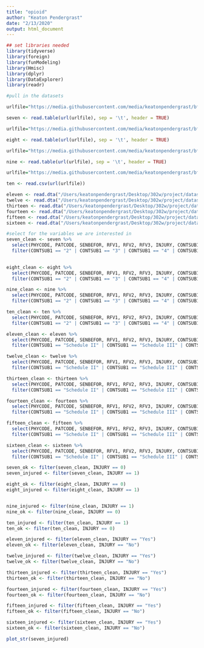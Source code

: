 ```yaml
---
title: "opioid"
author: "Keaton Pendergrast"
date: "2/13/2020"
output: html_document
---
```


```r
## set libraries needed
library(tidyverse)
library(foreign)
library(funModeling)
library(Hmisc)
library(dplyr)
library(DataExplorer)
library(readr)
```

```r
#pull in the datasets

urlfile="https://media.githubusercontent.com/media/keatonpendergrast/bfb/master/2007.tsv"

seven <- read.table(url(urlfile), sep = '\t', header = TRUE)

urlfile="https://media.githubusercontent.com/media/keatonpendergrast/bfb/master/2008.tsv"

eight <- read.table(url(urlfile), sep = '\t', header = TRUE)

urlfile="https://media.githubusercontent.com/media/keatonpendergrast/bfb/master/2009.tsv"

nine <- read.table(url(urlfile), sep = '\t', header = TRUE)

urlfile="https://media.githubusercontent.com/media/keatonpendergrast/bfb/master/2010.csv"

ten <- read.csv(url(urlfile))

eleven <- read.dta("/Users/keatonpendergrast/Desktop/302w/project/datasets/2011.dta")
twelve <- read.dta("/Users/keatonpendergrast/Desktop/302w/project/datasets/2012.dta")
thirteen <- read.dta("/Users/keatonpendergrast/Desktop/302w/project/datasets/2013.dta")
fourteen <- read.dta("/Users/keatonpendergrast/Desktop/302w/project/datasets/2014.dta")
fifteen <- read.dta("/Users/keatonpendergrast/Desktop/302w/project/datasets/2015.dta")
sixteen <- read.dta("/Users/keatonpendergrast/Desktop/302w/project/datasets/2016.dta")
```

```r
#select for the variables we are interested in
seven_clean <- seven %>%
  select(PHYCODE, PATCODE, SENBEFOR, RFV1, RFV2, RFV3, INJURY, CONTSUB1, CONTSUB2, CONTSUB3, CONTSUB4, CONTSUB5, CONTSUB6, CONTSUB7, CONTSUB8, MED1, MED2, MED3, MED4, MED5, MED6, MED7, MED8, NCMED1, NCMED2, NCMED3, NCMED4, NCMED5, NCMED6, NCMED7, NCMED8) %>%
  filter(CONTSUB1 == "2" | CONTSUB1 == "3" | CONTSUB1 == "4" | CONTSUB1 == "5" | CONTSUB1 == "8" | CONTSUB2 == "2" | CONTSUB2 == "3" | CONTSUB2 == "4" | CONTSUB2 == "5" | CONTSUB2 == "8" | CONTSUB3 == "2" | CONTSUB3 == "3" | CONTSUB3 == "4" | CONTSUB3 == "5" | CONTSUB3 == "8" | CONTSUB4 == "2" | CONTSUB4 == "3" | CONTSUB4 == "4" | CONTSUB4 == "5" | CONTSUB4 == "8" | CONTSUB5 == "2" | CONTSUB5 == "3" | CONTSUB5 == "4" | CONTSUB5 == "5" | CONTSUB5 == "8" | CONTSUB6 == "2" | CONTSUB6 == "3" | CONTSUB6 == "4" | CONTSUB6 == "5" | CONTSUB6 == "8" | CONTSUB7 == "2" | CONTSUB7 == "3" | CONTSUB7 == "4" | CONTSUB7 == "5" | CONTSUB7 == "8" | CONTSUB8 == "2" | CONTSUB8 == "3" | CONTSUB8 == "4" | CONTSUB8 == "5" | CONTSUB8 == "8")
  

eight_clean <- eight %>%
  select(PHYCODE, PATCODE, SENBEFOR, RFV1, RFV2, RFV3, INJURY, CONTSUB1, CONTSUB2, CONTSUB3, CONTSUB4, CONTSUB5, CONTSUB6, CONTSUB7, CONTSUB8, MED1, MED2, MED3, MED4, MED5, MED6, MED7, MED8, NCMED1, NCMED2, NCMED3, NCMED4, NCMED5, NCMED6, NCMED7, NCMED8) %>%
  filter(CONTSUB1 == "2" | CONTSUB1 == "3" | CONTSUB1 == "4" | CONTSUB1 == "5" | CONTSUB1 == "8" | CONTSUB2 == "2" | CONTSUB2 == "3" | CONTSUB2 == "4" | CONTSUB2 == "5" | CONTSUB2 == "8" | CONTSUB3 == "2" | CONTSUB3 == "3" | CONTSUB3 == "4" | CONTSUB3 == "5" | CONTSUB3 == "8" | CONTSUB4 == "2" | CONTSUB4 == "3" | CONTSUB4 == "4" | CONTSUB4 == "5" | CONTSUB4 == "8" | CONTSUB5 == "2" | CONTSUB5 == "3" | CONTSUB5 == "4" | CONTSUB5 == "5" | CONTSUB5 == "8" | CONTSUB6 == "2" | CONTSUB6 == "3" | CONTSUB6 == "4" | CONTSUB6 == "5" | CONTSUB6 == "8" | CONTSUB7 == "2" | CONTSUB7 == "3" | CONTSUB7 == "4" | CONTSUB7 == "5" | CONTSUB7 == "8" | CONTSUB8 == "2" | CONTSUB8 == "3" | CONTSUB8 == "4" | CONTSUB8 == "5" | CONTSUB8 == "8")

nine_clean <- nine %>%
  select(PHYCODE, PATCODE, SENBEFOR, RFV1, RFV2, RFV3, INJURY, CONTSUB1, CONTSUB2, CONTSUB3, CONTSUB4, CONTSUB5, CONTSUB6, CONTSUB7, CONTSUB8, MED1, MED2, MED3, MED4, MED5, MED6, MED7, MED8, NCMED1, NCMED2, NCMED3, NCMED4, NCMED5, NCMED6, NCMED7, NCMED8) %>%
  filter(CONTSUB1 == "2" | CONTSUB1 == "3" | CONTSUB1 == "4" | CONTSUB1 == "5" | CONTSUB1 == "8" | CONTSUB2 == "2" | CONTSUB2 == "3" | CONTSUB2 == "4" | CONTSUB2 == "5" | CONTSUB2 == "8" | CONTSUB3 == "2" | CONTSUB3 == "3" | CONTSUB3 == "4" | CONTSUB3 == "5" | CONTSUB3 == "8" | CONTSUB4 == "2" | CONTSUB4 == "3" | CONTSUB4 == "4" | CONTSUB4 == "5" | CONTSUB4 == "8" | CONTSUB5 == "2" | CONTSUB5 == "3" | CONTSUB5 == "4" | CONTSUB5 == "5" | CONTSUB5 == "8" | CONTSUB6 == "2" | CONTSUB6 == "3" | CONTSUB6 == "4" | CONTSUB6 == "5" | CONTSUB6 == "8" | CONTSUB7 == "2" | CONTSUB7 == "3" | CONTSUB7 == "4" | CONTSUB7 == "5" | CONTSUB7 == "8" | CONTSUB8 == "2" | CONTSUB8 == "3" | CONTSUB8 == "4" | CONTSUB8 == "5" | CONTSUB8 == "8")

ten_clean <- ten %>%
  select(PHYCODE, PATCODE, SENBEFOR, RFV1, RFV2, RFV3, INJURY, CONTSUB1, CONTSUB2, CONTSUB3, CONTSUB4, CONTSUB5, CONTSUB6, CONTSUB7, CONTSUB8, MED1, MED2, MED3, MED4, MED5, MED6, MED7, MED8, NCMED1, NCMED2, NCMED3, NCMED4, NCMED5, NCMED6, NCMED7, NCMED8) %>%
  filter(CONTSUB1 == "2" | CONTSUB1 == "3" | CONTSUB1 == "4" | CONTSUB1 == "5" | CONTSUB1 == "8" | CONTSUB2 == "2" | CONTSUB2 == "3" | CONTSUB2 == "4" | CONTSUB2 == "5" | CONTSUB2 == "8" | CONTSUB3 == "2" | CONTSUB3 == "3" | CONTSUB3 == "4" | CONTSUB3 == "5" | CONTSUB3 == "8" | CONTSUB4 == "2" | CONTSUB4 == "3" | CONTSUB4 == "4" | CONTSUB4 == "5" | CONTSUB4 == "8" | CONTSUB5 == "2" | CONTSUB5 == "3" | CONTSUB5 == "4" | CONTSUB5 == "5" | CONTSUB5 == "8" | CONTSUB6 == "2" | CONTSUB6 == "3" | CONTSUB6 == "4" | CONTSUB6 == "5" | CONTSUB6 == "8" | CONTSUB7 == "2" | CONTSUB7 == "3" | CONTSUB7 == "4" | CONTSUB7 == "5" | CONTSUB7 == "8" | CONTSUB8 == "2" | CONTSUB8 == "3" | CONTSUB8 == "4" | CONTSUB8 == "5" | CONTSUB8 == "8")

eleven_clean <- eleven %>%
  select(PHYCODE, PATCODE, SENBEFOR, RFV1, RFV2, RFV3, INJURY, CONTSUB1, CONTSUB2, CONTSUB3, CONTSUB4, CONTSUB5, CONTSUB6, CONTSUB7, CONTSUB8, MED1, MED2, MED3, MED4, MED5, MED6, MED7, MED8, NCMED1, NCMED2, NCMED3, NCMED4, NCMED5, NCMED6, NCMED7, NCMED8) %>%
  filter(CONTSUB1 == "Schedule II" | CONTSUB1 == "Schedule III" | CONTSUB1 == "Schedule IV" | CONTSUB1 == "Schedule V" | CONTSUB1 == "Multiple schedules" | CONTSUB2 == "Schedule II" | CONTSUB2 == "Schedule III" | CONTSUB2 == "Schedule IV" | CONTSUB2 == "Schedule IV" | CONTSUB2 == "Multiple schedules" | CONTSUB3 == "Schedule II" | CONTSUB3 == "Schedule III" | CONTSUB3 == "Schedule IV" | CONTSUB3 == "Schedule V" | CONTSUB3 == "Multiple schedules" | CONTSUB4 == "Schedule II" | CONTSUB4 == "Schedule III" | CONTSUB4 == "Schedule IV" | CONTSUB4 == "Schedule V" | CONTSUB4 == "Multiple schedules" | CONTSUB5 == "Schedule II" | CONTSUB5 == "Schedule III" | CONTSUB5 == "Schedule IV" | CONTSUB5 == "Schedule V" | CONTSUB5 == "Multiple schedules" | CONTSUB6 == "Schedule II" | CONTSUB6 == "Schedule II" | CONTSUB6 == "Schedule IV" | CONTSUB6 == "Schedule V" | CONTSUB6 == "Multiple schedules" | CONTSUB7 == "Schedule II" | CONTSUB7 == "Schedule III" | CONTSUB7 == "Schedule IV" | CONTSUB7 == "Schedule V" | CONTSUB7 == "Multiple schedules" | CONTSUB8 == "Schedule II" | CONTSUB8 == "Schedule III" | CONTSUB8 == "Schedule IV" | CONTSUB8 == "Schedule V" | CONTSUB8 == "Multiple schedules")

twelve_clean <- twelve %>%
  select(PHYCODE, PATCODE, SENBEFOR, RFV1, RFV2, RFV3, INJURY, CONTSUB1, CONTSUB2, CONTSUB3, CONTSUB4, CONTSUB5, CONTSUB6, CONTSUB7, CONTSUB8, MED1, MED2, MED3, MED4, MED5, MED6, MED7, MED8, NCMED1, NCMED2, NCMED3, NCMED4, NCMED5, NCMED6, NCMED7, NCMED8) %>%
  filter(CONTSUB1 == "Schedule II" | CONTSUB1 == "Schedule III" | CONTSUB1 == "Schedule IV" | CONTSUB1 == "Schedule V" | CONTSUB1 == "Multiple schedules" | CONTSUB2 == "Schedule II" | CONTSUB2 == "Schedule III" | CONTSUB2 == "Schedule IV" | CONTSUB2 == "Schedule IV" | CONTSUB2 == "Multiple schedules" | CONTSUB3 == "Schedule II" | CONTSUB3 == "Schedule III" | CONTSUB3 == "Schedule IV" | CONTSUB3 == "Schedule V" | CONTSUB3 == "Multiple schedules" | CONTSUB4 == "Schedule II" | CONTSUB4 == "Schedule III" | CONTSUB4 == "Schedule IV" | CONTSUB4 == "Schedule V" | CONTSUB4 == "Multiple schedules" | CONTSUB5 == "Schedule II" | CONTSUB5 == "Schedule III" | CONTSUB5 == "Schedule IV" | CONTSUB5 == "Schedule V" | CONTSUB5 == "Multiple schedules" | CONTSUB6 == "Schedule II" | CONTSUB6 == "Schedule II" | CONTSUB6 == "Schedule IV" | CONTSUB6 == "Schedule V" | CONTSUB6 == "Multiple schedules" | CONTSUB7 == "Schedule II" | CONTSUB7 == "Schedule III" | CONTSUB7 == "Schedule IV" | CONTSUB7 == "Schedule V" | CONTSUB7 == "Multiple schedules" | CONTSUB8 == "Schedule II" | CONTSUB8 == "Schedule III" | CONTSUB8 == "Schedule IV" | CONTSUB8 == "Schedule V" | CONTSUB8 == "Multiple schedules")

thirteen_clean <- thirteen %>%
  select(PHYCODE, PATCODE, SENBEFOR, RFV1, RFV2, RFV3, INJURY, CONTSUB1, CONTSUB2, CONTSUB3, CONTSUB4, CONTSUB5, CONTSUB6, CONTSUB7, CONTSUB8, MED1, MED2, MED3, MED4, MED5, MED6, MED7, MED8, NCMED1, NCMED2, NCMED3, NCMED4, NCMED5, NCMED6, NCMED7, NCMED8) %>%
  filter(CONTSUB1 == "Schedule II" | CONTSUB1 == "Schedule III" | CONTSUB1 == "Schedule IV" | CONTSUB1 == "Schedule V" | CONTSUB1 == "Multiple schedules" | CONTSUB2 == "Schedule II" | CONTSUB2 == "Schedule III" | CONTSUB2 == "Schedule IV" | CONTSUB2 == "Schedule IV" | CONTSUB2 == "Multiple schedules" | CONTSUB3 == "Schedule II" | CONTSUB3 == "Schedule III" | CONTSUB3 == "Schedule IV" | CONTSUB3 == "Schedule V" | CONTSUB3 == "Multiple schedules" | CONTSUB4 == "Schedule II" | CONTSUB4 == "Schedule III" | CONTSUB4 == "Schedule IV" | CONTSUB4 == "Schedule V" | CONTSUB4 == "Multiple schedules" | CONTSUB5 == "Schedule II" | CONTSUB5 == "Schedule III" | CONTSUB5 == "Schedule IV" | CONTSUB5 == "Schedule V" | CONTSUB5 == "Multiple schedules" | CONTSUB6 == "Schedule II" | CONTSUB6 == "Schedule II" | CONTSUB6 == "Schedule IV" | CONTSUB6 == "Schedule V" | CONTSUB6 == "Multiple schedules" | CONTSUB7 == "Schedule II" | CONTSUB7 == "Schedule III" | CONTSUB7 == "Schedule IV" | CONTSUB7 == "Schedule V" | CONTSUB7 == "Multiple schedules" | CONTSUB8 == "Schedule II" | CONTSUB8 == "Schedule III" | CONTSUB8 == "Schedule IV" | CONTSUB8 == "Schedule V" | CONTSUB8 == "Multiple schedules")

fourteen_clean <- fourteen %>%
  select(PHYCODE, PATCODE, SENBEFOR, RFV1, RFV2, RFV3, INJURY, CONTSUB1, CONTSUB2, CONTSUB3, CONTSUB4, CONTSUB5, CONTSUB6, CONTSUB7, CONTSUB8, MED1, MED2, MED3, MED4, MED5, MED6, MED7, MED8, NCMED1, NCMED2, NCMED3, NCMED4, NCMED5, NCMED6, NCMED7, NCMED8) %>%
  filter(CONTSUB1 == "Schedule II" | CONTSUB1 == "Schedule III" | CONTSUB1 == "Schedule IV" | CONTSUB1 == "Schedule V" | CONTSUB1 == "Multiple schedules" | CONTSUB2 == "Schedule II" | CONTSUB2 == "Schedule III" | CONTSUB2 == "Schedule IV" | CONTSUB2 == "Schedule IV" | CONTSUB2 == "Multiple schedules" | CONTSUB3 == "Schedule II" | CONTSUB3 == "Schedule III" | CONTSUB3 == "Schedule IV" | CONTSUB3 == "Schedule V" | CONTSUB3 == "Multiple schedules" | CONTSUB4 == "Schedule II" | CONTSUB4 == "Schedule III" | CONTSUB4 == "Schedule IV" | CONTSUB4 == "Schedule V" | CONTSUB4 == "Multiple schedules" | CONTSUB5 == "Schedule II" | CONTSUB5 == "Schedule III" | CONTSUB5 == "Schedule IV" | CONTSUB5 == "Schedule V" | CONTSUB5 == "Multiple schedules" | CONTSUB6 == "Schedule II" | CONTSUB6 == "Schedule II" | CONTSUB6 == "Schedule IV" | CONTSUB6 == "Schedule V" | CONTSUB6 == "Multiple schedules" | CONTSUB7 == "Schedule II" | CONTSUB7 == "Schedule III" | CONTSUB7 == "Schedule IV" | CONTSUB7 == "Schedule V" | CONTSUB7 == "Multiple schedules" | CONTSUB8 == "Schedule II" | CONTSUB8 == "Schedule III" | CONTSUB8 == "Schedule IV" | CONTSUB8 == "Schedule V" | CONTSUB8 == "Multiple schedules")

fifteen_clean <- fifteen %>%
  select(PHYCODE, PATCODE, SENBEFOR, RFV1, RFV2, RFV3, INJURY, CONTSUB1, CONTSUB2, CONTSUB3, CONTSUB4, CONTSUB5, CONTSUB6, CONTSUB7, CONTSUB8, MED1, MED2, MED3, MED4, MED5, MED6, MED7, MED8, NCMED1, NCMED2, NCMED3, NCMED4, NCMED5, NCMED6, NCMED7, NCMED8) %>%
  filter(CONTSUB1 == "Schedule II" | CONTSUB1 == "Schedule III" | CONTSUB1 == "Schedule IV" | CONTSUB1 == "Schedule V" | CONTSUB1 == "Multiple schedules" | CONTSUB2 == "Schedule II" | CONTSUB2 == "Schedule III" | CONTSUB2 == "Schedule IV" | CONTSUB2 == "Schedule IV" | CONTSUB2 == "Multiple schedules" | CONTSUB3 == "Schedule II" | CONTSUB3 == "Schedule III" | CONTSUB3 == "Schedule IV" | CONTSUB3 == "Schedule V" | CONTSUB3 == "Multiple schedules" | CONTSUB4 == "Schedule II" | CONTSUB4 == "Schedule III" | CONTSUB4 == "Schedule IV" | CONTSUB4 == "Schedule V" | CONTSUB4 == "Multiple schedules" | CONTSUB5 == "Schedule II" | CONTSUB5 == "Schedule III" | CONTSUB5 == "Schedule IV" | CONTSUB5 == "Schedule V" | CONTSUB5 == "Multiple schedules" | CONTSUB6 == "Schedule II" | CONTSUB6 == "Schedule II" | CONTSUB6 == "Schedule IV" | CONTSUB6 == "Schedule V" | CONTSUB6 == "Multiple schedules" | CONTSUB7 == "Schedule II" | CONTSUB7 == "Schedule III" | CONTSUB7 == "Schedule IV" | CONTSUB7 == "Schedule V" | CONTSUB7 == "Multiple schedules" | CONTSUB8 == "Schedule II" | CONTSUB8 == "Schedule III" | CONTSUB8 == "Schedule IV" | CONTSUB8 == "Schedule V" | CONTSUB8 == "Multiple schedules")

sixteen_clean <- sixteen %>%
  select(PHYCODE, PATCODE, SENBEFOR, RFV1, RFV2, RFV3, INJURY, CONTSUB1, CONTSUB2, CONTSUB3, CONTSUB4, CONTSUB5, CONTSUB6, CONTSUB7, CONTSUB8, MED1, MED2, MED3, MED4, MED5, MED6, MED7, MED8, NCMED1, NCMED2, NCMED3, NCMED4, NCMED5, NCMED6, NCMED7, NCMED8) %>%
  filter(CONTSUB1 == "Schedule II" | CONTSUB1 == "Schedule III" | CONTSUB1 == "Schedule IV" | CONTSUB1 == "Schedule V" | CONTSUB1 == "Multiple schedules" | CONTSUB2 == "Schedule II" | CONTSUB2 == "Schedule III" | CONTSUB2 == "Schedule IV" | CONTSUB2 == "Schedule IV" | CONTSUB2 == "Multiple schedules" | CONTSUB3 == "Schedule II" | CONTSUB3 == "Schedule III" | CONTSUB3 == "Schedule IV" | CONTSUB3 == "Schedule V" | CONTSUB3 == "Multiple schedules" | CONTSUB4 == "Schedule II" | CONTSUB4 == "Schedule III" | CONTSUB4 == "Schedule IV" | CONTSUB4 == "Schedule V" | CONTSUB4 == "Multiple schedules" | CONTSUB5 == "Schedule II" | CONTSUB5 == "Schedule III" | CONTSUB5 == "Schedule IV" | CONTSUB5 == "Schedule V" | CONTSUB5 == "Multiple schedules" | CONTSUB6 == "Schedule II" | CONTSUB6 == "Schedule II" | CONTSUB6 == "Schedule IV" | CONTSUB6 == "Schedule V" | CONTSUB6 == "Multiple schedules" | CONTSUB7 == "Schedule II" | CONTSUB7 == "Schedule III" | CONTSUB7 == "Schedule IV" | CONTSUB7 == "Schedule V" | CONTSUB7 == "Multiple schedules" | CONTSUB8 == "Schedule II" | CONTSUB8 == "Schedule III" | CONTSUB8 == "Schedule IV" | CONTSUB8 == "Schedule V" | CONTSUB8 == "Multiple schedules")
```

```r
seven_ok <- filter(seven_clean, INJURY == 0)
seven_injured <- filter(seven_clean, INJURY == 1)

eight_ok <- filter(eight_clean, INJURY == 0)
eight_injured <- filter(eight_clean, INJURY == 1)


nine_injured <- filter(nine_clean, INJURY == 1)
nine_ok <- filter(nine_clean, INJURY == 0)

ten_injured <- filter(ten_clean, INJURY == 1)
ten_ok <- filter(ten_clean, INJURY == 0)

eleven_injured <- filter(eleven_clean, INJURY == "Yes")
eleven_ok <- filter(eleven_clean, INJURY == "No")

twelve_injured <- filter(twelve_clean, INJURY == "Yes")
twelve_ok <- filter(twelve_clean, INJURY == "No")

thirteen_injured <- filter(thirteen_clean, INJURY == "Yes")
thirteen_ok <- filter(thirteen_clean, INJURY == "No")

fourteen_injured <- filter(fourteen_clean, INJURY == "Yes")
fourteen_ok <- filter(fourteen_clean, INJURY == "No")

fifteen_injured <- filter(fifteen_clean, INJURY == "Yes")
fifteen_ok <- filter(fifteen_clean, INJURY == "No")

sixteen_injured <- filter(sixteen_clean, INJURY == "Yes")
sixteen_ok <- filter(sixteen_clean, INJURY == "No")
```

```r
plot_str(seven_injured)
```